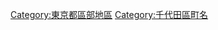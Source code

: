 {{Commons category|Ōtemachi}}
{{Category main|大手町 (千代田區)}}

[[Category:東京都區部地區|Category:東京都區部地區]]
[[Category:千代田區町名|Category:千代田區町名]]